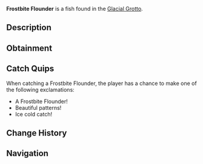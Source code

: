 {{FishInfobox
|image          = Frostbite Flounder.png
|rarity         = Rare
|sea            = First Sea
|location       = [[Glacial Grotto]]
|sublocation    = 
|sources        = Fishing Rod
|radar_location = 
|xp             = 300
|weather        = 
|time           = 
|season         = Winter
|bait           = Squid
|base_weight    = 30
|base_value     = 750
|weight_range   = 15
|base_chance    = 25
|base_resil     = 45
}}
'''Frostbite Flounder''' is a {{Rarity|Rare}} fish found in the [[Glacial Grotto]].

== Description ==
{{Description|A flat fish with an ice-like sheen and speckled, snowflake-shaped patterns across its body.|Bestiary Entry}}

== Obtainment ==
{{Description|Camouflaged against the icy grotto floor.|Bestiary Hint}}
{{Fish Availability|
Glacial Grotto
|top_rods      = 
Leviathan's Fang Rod\191530.77\154392.62;
Krampus's Rod\176726.04\165541.78;
Trident Rod\175693.64\152216.41;
Free Spirit Rod\173128.23\149993.81;
Magma Rod\167718.78\157104.56;
Plastic Rod\154489.26\144708.61;
Fast Rod\130629.54\164374.41;
Buddy Bond Rod\114754.96\142426.15;
Fischer's Rod\120754.1\151947.9;
No-Life Rod\157109.65\119392.59;
Ethereal Prism Rod\156277.42\108836.78;
Astralhook Rod\156001.69\108477.43;
Seraphic Rod\154871.88\109472.22;
Challenger's Rod\150001.72\108567.89;
Rod Of The Forgotten Fang\145370.19\107654.47;
Blazebringer Rod\138750.22\106570.37;
Rod Of The Depths\132015.57\101606.11;
Zeus Rod\130744.07\103324.73;
Verdant Shear Rod\129371.21\101335.95;
Rod Of The Exalted One\126605.34\103482.63;
Depthseeker Rod\118721.74\93805.32;
Avalanche Rod\107136.14\85033.02;
Volcanic Rod\101877.44\92341.64;
Steady Rod\40330.51\32561.12
|recommended   = Trident Rod
}}

== Catch Quips ==
When catching a Frostbite Flounder, the player has a chance to make one of the following exclamations:
* A Frostbite Flounder!
* Beautiful patterns!
* Ice cold catch!

== Change History ==
{{Change History|{{subst:Current Version}}}}

== Navigation ==
{{Fish Navbox|Glacial Grotto}}